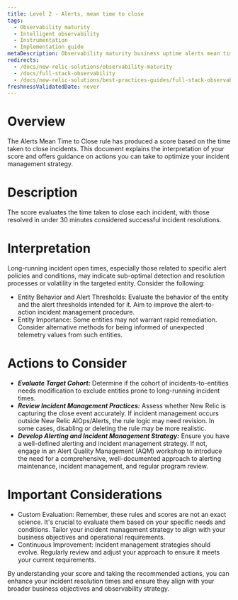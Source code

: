```yaml
---
title: Level 2 - Alerts, mean time to close
tags:
  - Observability maturity
  - Intelligent observability
  - Instrumentation
  - Implementation guide
metaDescription: Observability maturity business uptime alerts mean time to close
redirects:
  - /docs/new-relic-solutions/observability-maturity
  - /docs/full-stack-observability
  - /docs/new-relic-solutions/best-practices-guides/full-stack-observability
freshnessValidatedDate: never
---
```


# Overview

The Alerts Mean Time to Close rule has produced a score based on the time taken to close incidents. This document explains the interpretation of your score and offers guidance on actions you can take to optimize your incident management strategy.

# Description

The score evaluates the time taken to close each incident, with those resolved in under 30 minutes considered successful incident resolutions.

# Interpretation

Long-running incident open times, especially those related to specific alert policies and conditions, may indicate sub-optimal detection and resolution processes or volatility in the targeted entity. Consider the following:

* Entity Behavior and Alert Thresholds: Evaluate the behavior of the entity and the alert thresholds intended for it. Aim to improve the alert-to-action incident management procedure.
* Entity Importance: Some entities may not warrant rapid remediation. Consider alternative methods for being informed of unexpected telemetry values from such entities.

# Actions to Consider

- ***Evaluate Target Cohort:*** Determine if the cohort of incidents-to-entities needs modification to exclude entities prone to long-running incident times.
- ***Review Incident Management Practices:*** Assess whether New Relic is capturing the close event accurately. If incident management occurs outside New Relic AIOps/Alerts, the rule logic may need revision. In some cases, disabling or deleting the rule may be more realistic.
- ***Develop Alerting and Incident Management Strategy:*** Ensure you have a well-defined alerting and incident management strategy. If not, engage in an Alert Quality Management (AQM) workshop to introduce the need for a comprehensive, well-documented approach to alerting maintenance, incident management, and regular program review.

# Important Considerations

* Custom Evaluation: Remember, these rules and scores are not an exact science. It's crucial to evaluate them based on your specific needs and conditions. Tailor your incident management strategy to align with your business objectives and operational requirements.
* Continuous Improvement: Incident management strategies should evolve. Regularly review and adjust your approach to ensure it meets your current requirements.

By understanding your score and taking the recommended actions, you can enhance your incident resolution times and ensure they align with your broader business objectives and observability strategy.
